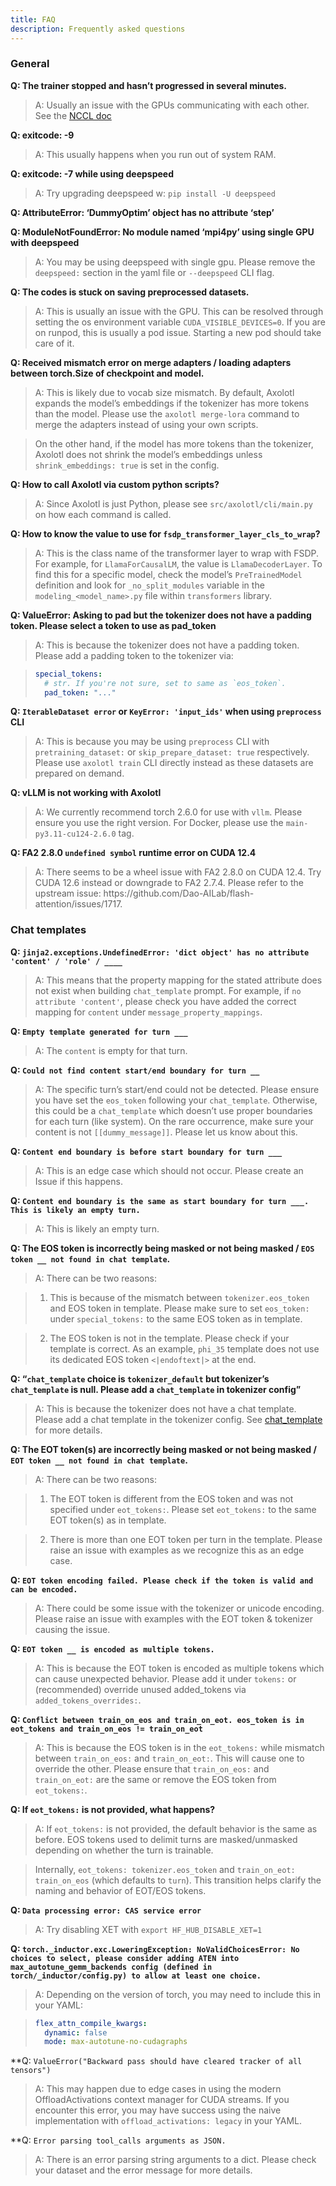 ```yaml
---
title: FAQ
description: Frequently asked questions
---
```


### General

**Q: The trainer stopped and hasn't progressed in several minutes.**

> A: Usually an issue with the GPUs communicating with each other. See the [NCCL doc](nccl.qmd)

**Q: exitcode: -9**

> A: This usually happens when you run out of system RAM.

**Q: exitcode: -7 while using deepspeed**

> A: Try upgrading deepspeed w: `pip install -U deepspeed`

**Q: AttributeError: 'DummyOptim' object has no attribute 'step'**

**Q: ModuleNotFoundError: No module named 'mpi4py' using single GPU with deepspeed**

> A: You may be using deepspeed with single gpu. Please remove the `deepspeed:` section in the yaml file or `--deepspeed` CLI flag.

**Q: The codes is stuck on saving preprocessed datasets.**

> A: This is usually an issue with the GPU. This can be resolved through setting the os environment variable `CUDA_VISIBLE_DEVICES=0`. If you are on runpod, this is usually a pod issue. Starting a new pod should take care of it.

**Q: Received mismatch error on merge adapters / loading adapters between torch.Size of checkpoint and model.**

> A: This is likely due to vocab size mismatch. By default, Axolotl expands the model's embeddings if the tokenizer has more tokens than the model. Please use the `axolotl merge-lora` command to merge the adapters instead of using your own scripts.

> On the other hand, if the model has more tokens than the tokenizer, Axolotl does not shrink the model's embeddings unless `shrink_embeddings: true` is set in the config.

**Q: How to call Axolotl via custom python scripts?**

> A: Since Axolotl is just Python, please see `src/axolotl/cli/main.py` on how each command is called.

**Q: How to know the value to use for `fsdp_transformer_layer_cls_to_wrap`?**

> A: This is the class name of the transformer layer to wrap with FSDP. For example, for `LlamaForCausalLM`, the value is `LlamaDecoderLayer`. To find this for a specific model, check the model's `PreTrainedModel` definition and look for `_no_split_modules` variable in the `modeling_<model_name>.py` file within `transformers` library.

**Q: ValueError: Asking to pad but the tokenizer does not have a padding token. Please select a token to use as pad_token**

> A: This is because the tokenizer does not have a padding token. Please add a padding token to the tokenizer via:

> ```yaml
> special_tokens:
>   # str. If you're not sure, set to same as `eos_token`.
>   pad_token: "..."
> ```

**Q: `IterableDataset error` or `KeyError: 'input_ids'` when using `preprocess` CLI**

> A: This is because you may be using `preprocess` CLI with `pretraining_dataset:` or `skip_prepare_dataset: true` respectively. Please use `axolotl train` CLI directly instead as these datasets are prepared on demand.

**Q: vLLM is not working with Axolotl**

> A: We currently recommend torch 2.6.0 for use with `vllm`. Please ensure you use the right version. For Docker, please use the `main-py3.11-cu124-2.6.0` tag.

**Q: FA2 2.8.0 `undefined symbol` runtime error on CUDA 12.4**

> A: There seems to be a wheel issue with FA2 2.8.0 on CUDA 12.4. Try CUDA 12.6 instead or downgrade to FA2 2.7.4. Please refer to the upstream issue: https://github.com/Dao-AILab/flash-attention/issues/1717.

### Chat templates

**Q: `jinja2.exceptions.UndefinedError: 'dict object' has no attribute 'content' / 'role' / ____`**

> A: This means that the property mapping for the stated attribute does not exist when building `chat_template` prompt. For example, if `no attribute 'content'`, please check you have added the correct mapping for `content` under `message_property_mappings`.

**Q: `Empty template generated for turn ___`**

> A: The `content` is empty for that turn.

**Q: `Could not find content start/end boundary for turn __`**

> A: The specific turn's start/end could not be detected. Please ensure you have set the `eos_token` following your `chat_template`. Otherwise, this could be a `chat_template` which doesn't use proper boundaries for each turn (like system). On the rare occurrence, make sure your content is not `[[dummy_message]]`. Please let us know about this.

**Q: `Content end boundary is before start boundary for turn ___`**

> A: This is an edge case which should not occur. Please create an Issue if this happens.

**Q: `Content end boundary is the same as start boundary for turn ___. This is likely an empty turn.`**

> A: This is likely an empty turn.

**Q: The EOS token is incorrectly being masked or not being masked / `EOS token __ not found in chat template`.**

> A: There can be two reasons:

> 1. This is because of the mismatch between `tokenizer.eos_token` and EOS token in template. Please make sure to set `eos_token: ` under `special_tokens: ` to the same EOS token as in template.

> 2. The EOS token is not in the template. Please check if your template is correct. As an example, `phi_35` template does not use its dedicated EOS token `<|endoftext|>` at the end.

**Q: "`chat_template` choice is `tokenizer_default` but tokenizer's `chat_template` is null. Please add a `chat_template` in tokenizer config"**

> A: This is because the tokenizer does not have a chat template. Please add a chat template in the tokenizer config. See [chat_template](dataset-formats/conversation.qmd#chat-template) for more details.

**Q: The EOT token(s) are incorrectly being masked or not being masked / `EOT token __ not found in chat template`.**

> A: There can be two reasons:

> 1. The EOT token is different from the EOS token and was not specified under `eot_tokens: `. Please set `eot_tokens: ` to the same EOT token(s) as in template.

> 2. There is more than one EOT token per turn in the template. Please raise an issue with examples as we recognize this as an edge case.

**Q: `EOT token encoding failed. Please check if the token is valid and can be encoded.`**

> A: There could be some issue with the tokenizer or unicode encoding. Please raise an issue with examples with the EOT token & tokenizer causing the issue.

**Q: `EOT token __ is encoded as multiple tokens.`**

> A: This is because the EOT token is encoded as multiple tokens which can cause unexpected behavior. Please add it under `tokens: ` or (recommended) override unused added_tokens via `added_tokens_overrides: `.

**Q: `Conflict between train_on_eos and train_on_eot. eos_token is in eot_tokens and train_on_eos != train_on_eot`**

> A: This is because the EOS token is in the `eot_tokens: ` while mismatch between `train_on_eos: ` and `train_on_eot: `. This will cause one to override the other. Please ensure that `train_on_eos: ` and `train_on_eot: ` are the same or remove the EOS token from `eot_tokens: `.

**Q: If `eot_tokens: ` is not provided, what happens?**

> A: If `eot_tokens: ` is not provided, the default behavior is the same as before. EOS tokens used to delimit turns are masked/unmasked depending on whether the turn is trainable.

> Internally, `eot_tokens: tokenizer.eos_token` and `train_on_eot: train_on_eos` (which defaults to `turn`). This transition helps clarify the naming and behavior of EOT/EOS tokens.

**Q: `Data processing error: CAS service error`**

> A: Try disabling XET with `export HF_HUB_DISABLE_XET=1`

**Q: `torch._inductor.exc.LoweringException: NoValidChoicesError: No choices to select, please consider adding ATEN into max_autotune_gemm_backends config (defined in torch/_inductor/config.py) to allow at least one choice. `**

> A: Depending on the version of torch, you may need to include this in your YAML:

> ```yaml
> flex_attn_compile_kwargs:
>   dynamic: false
>   mode: max-autotune-no-cudagraphs
> ```

**Q: `ValueError("Backward pass should have cleared tracker of all tensors")`

> A: This may happen due to edge cases in using the modern OffloadActivations context manager for CUDA streams. If you encounter this error, you may have success using the naive implementation with `offload_activations: legacy` in your YAML.

**Q: `Error parsing tool_calls arguments as JSON.`

> A: There is an error parsing string arguments to a dict. Please check your dataset and the error message for more details.
